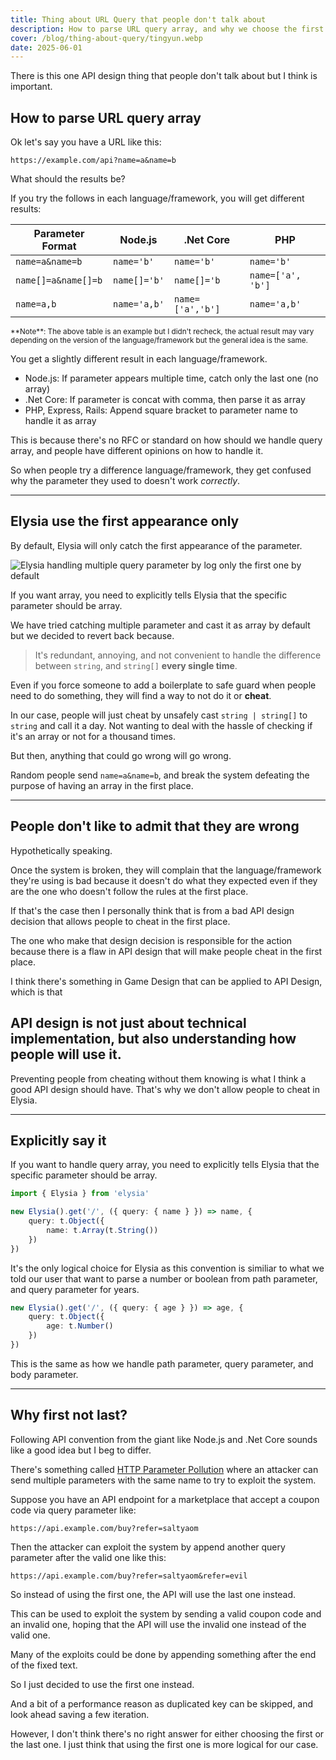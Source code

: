 ```yaml
---
title: Thing about URL Query that people don't talk about
description: How to parse URL query array, and why we choose the first appearance only instead of array.
cover: /blog/thing-about-query/tingyun.webp
date: 2025-06-01
---
```


There is this one API design thing that people don't talk about but I think is important.

## How to parse URL query array

Ok let's say you have a URL like this:

```
https://example.com/api?name=a&name=b
```

What should the results be?

If you try the follows in each language/framework, you will get different results:

| Parameter Format    | Node.js      | .Net Core        | PHP               |
| ------------------- | ------------ | ---------------- | ----------------- |
| `name=a&name=b`     | `name='b'`   | `name='b'`       | `name='b'`        |
| `name[]=a&name[]=b` | `name[]='b'` | `name[]='b`      | `name=['a', 'b']` |
| `name=a,b`          | `name='a,b'` | `name=['a','b']` | `name='a,b'`      |

<small>
	**Note**: The above table is an example but I didn't recheck, the actual
	result may vary depending on the version of the language/framework but the
	general idea is the same.
</small>

You get a slightly different result in each language/framework.

-   Node.js: If parameter appears multiple time, catch only the last one (no array)
-   .Net Core: If parameter is concat with comma, then parse it as array
-   PHP, Express, Rails: Append square bracket to parameter name to handle it as array

This is because there's no RFC or standard on how should we handle query array, and people have different opinions on how to handle it.

So when people try a difference language/framework, they get confused why the parameter they used to doesn't work _correctly_.

---

## Elysia use the first appearance only

By default, Elysia will only catch the first appearance of the parameter.

<img
	src="/blog/thing-about-query/elysia.webp"
	alt="Elysia handling multiple query parameter by log only the first one by default"
	class="aspect-3/2"
	loading="lazy"
/>

If you want array, you need to explicitly tells Elysia that the specific parameter should be array.

We have tried catching multiple parameter and cast it as array by default but we decided to revert back because.

> It's redundant, annoying, and not convenient to handle the difference between `string`, and `string[]` **every single time**.

Even if you force someone to add a boilerplate to safe guard when people need to do something, they will find a way to not do it or **cheat**.

In our case, people will just cheat by unsafely cast `string | string[]` to `string` and call it a day. Not wanting to deal with the hassle of checking if it's an array or not for a thousand times.

But then, anything that could go wrong will go wrong.

Random people send `name=a&name=b`, and break the system defeating the purpose of having an array in the first place.

---

## People don't like to admit that they are wrong

Hypothetically speaking.

Once the system is broken, they will complain that the language/framework they're using is bad because it doesn't do what they expected even if they are the one who doesn't follow the rules at the first place.

If that's the case then I personally think that is from a bad API design decision that allows people to cheat in the first place.

The one who make that design decision is responsible for the action because there is a flaw in API design that will make people cheat in the first place.

I think there's something in Game Design that can be applied to API Design, which is that

## API design is not just about technical implementation, but also understanding how people will use it.

Preventing people from cheating without them knowing is what I think a good API design should have. That's why we don't allow people to cheat in Elysia.

---

## Explicitly say it

If you want to handle query array, you need to explicitly tells Elysia that the specific parameter should be array.

```ts
import { Elysia } from 'elysia'

new Elysia().get('/', ({ query: { name } }) => name, {
	query: t.Object({
		name: t.Array(t.String())
	})
})
```

It's the only logical choice for Elysia as this convention is similiar to what we told our user that want to parse a number or boolean from path parameter, and query parameter for years.

```ts
new Elysia().get('/', ({ query: { age } }) => age, {
	query: t.Object({
		age: t.Number()
	})
})
```

This is the same as how we handle path parameter, query parameter, and body parameter.

---

## Why first not last?

Following API convention from the giant like Node.js and .Net Core sounds like a good idea but I beg to differ.

There's something called [HTTP Parameter Pollution](https://owasp.org/www-project-web-security-testing-guide/latest/4-Web_Application_Security_Testing/07-Input_Validation_Testing/04-Testing_for_HTTP_Parameter_Pollution) where an attacker can send multiple parameters with the same name to try to exploit the system.

Suppose you have an API endpoint for a marketplace that accept a coupon code via query parameter like:

```
https://api.example.com/buy?refer=saltyaom
```

Then the attacker can exploit the system by append another query parameter after the valid one like this:

```
https://api.example.com/buy?refer=saltyaom&refer=evil
```

So instead of using the first one, the API will use the last one instead.

This can be used to exploit the system by sending a valid coupon code and an invalid one, hoping that the API will use the invalid one instead of the valid one.

Many of the exploits could be done by appending something after the end of the fixed text.

So I just decided to use the first one instead.

And a bit of a performance reason as duplicated key can be skipped, and look ahead saving a few iteration.

However, I don't think there's no right answer for either choosing the first or the last one. I just think that using the first one is more logical for our case.
